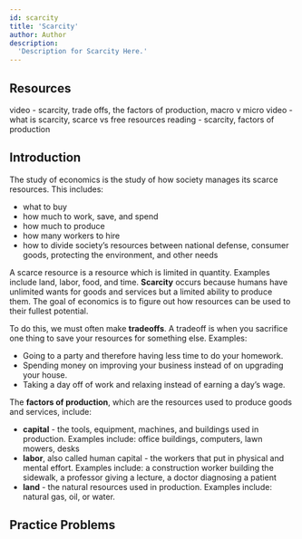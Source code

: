 ```yaml
---
id: scarcity
title: 'Scarcity'
author: Author
description:
  'Description for Scarcity Here.'
---
```


## Resources

<Resources>
	<Resource 
		source="ACDC" 
		title="Thinking Like An Economist" 
		url="https://youtu.be/deUqLLiu_CI"
		starred
	>
		video - scarcity, trade offs, the factors of production, macro v micro
	</Resource>
	<Resource 
		source="KhanAcademy" 
		title="Scarcity"
		url="https://www.khanacademy.org/economics-finance-domain/microeconomics/basic-economic-concepts-gen-micro/economics-introduction/v/scarcity"
	>
		video - what is scarcity, scarce vs free resources
	</Resource>
	<Resource 
		source="LumenLearning" 
		title="Understanding Economics and Scarcity"
		url="https://courses.lumenlearning.com/wm-microeconomics/chapter/understanding-economics-and-scarcity/"
	>
		reading - scarcity, factors of production
	</Resource>
</Resources>

## Introduction
The study of economics is the study of how society manages its scarce resources. This includes:
- what to buy
- how much to work, save, and spend
- how much to produce
- how many workers to hire
- how to divide society’s resources between national defense, consumer goods, protecting the environment, and other needs

A scarce resource is a resource which is limited in quantity. Examples include land, labor, food, and time. **Scarcity** occurs because humans have unlimited wants for goods and services but a limited ability to produce them. The goal of economics is to figure out how resources can be used to their fullest potential.

To do this, we must often make **tradeoffs**. A tradeoff is when you sacrifice one thing to save your resources for something else. Examples:
- Going to a party and therefore having less time to do your homework.
- Spending money on improving your business instead of on upgrading your house.
- Taking a day off of work and relaxing instead of earning a day’s wage.

The **factors of production**, which are the resources used to produce goods and services, include:
- **capital** - the tools, equipment, machines, and buildings used in production. Examples include: office buildings, computers, lawn mowers, desks  
- **labor**, also called human capital - the workers that put in physical and mental effort. Examples include: a construction worker building the sidewalk, a professor giving a lecture, a doctor diagnosing a patient
- **land** - the natural resources used in production. Examples include: natural gas, oil, or water.



## Practice Problems
